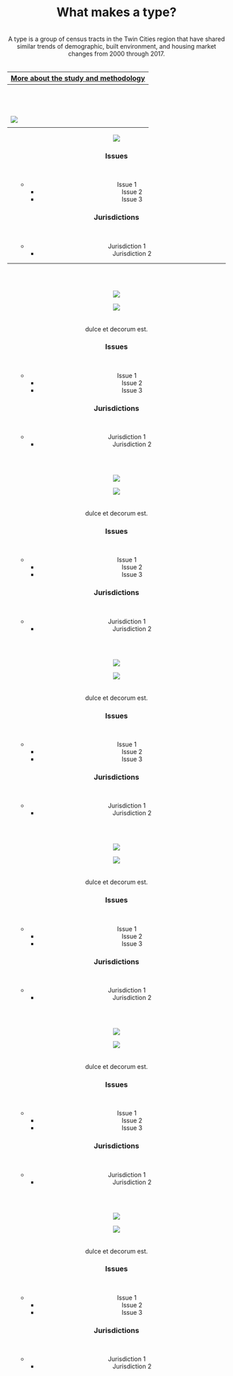 <style type="text/css">
.wrapper {
  display: grid;
  margin: 0;
  padding: 0;
}
</style>

<div class = "typologies-wrapper">
<br>
<br>
<center><b> <h1>What makes a type?</h1> </b></strong>
<br>
<center> A type is a group of census tracts in the Twin Cities region that have shared similar trends of demographic, built environment, and housing market changes from 2000 through 2017.</center>
<br>
<center> [More about the study and methodology](https://sullivannicole.github.io/Suburban-Change/background.html) </center>
---------------------
<b> <h1>Types</h1> </b>
<br>
<br>
<div class = "wrapper">
<div class = "map-a">
![](imgs/A.png)
</div>

<div class = "container-a">
<div class = "paragraph-a"> 
[![](imgs/a_button.png)](https://sullivannicole.github.io/Suburban-Change/typology-a.html)
</div>
   
<div class = "column-a-issues">
<h3> Issues </h3>
<br><ul>
  * Issue 1
  * Issue 2
  * Issue 3
</ul>
</div>

  <div class = "column-a-jurisdictions">
<h3> Jurisdictions </h3>
<br><ul>
  * Jurisdiction 1
  * Jurisdiction 2
</ul>
  </div>
</div>

<hr size="5" color="grey">
<br>
<br>
<div class = "map-b">
![](imgs/B.png)
</div>
<div class = "container-b">
<div class = "paragraph-b">
[![](imgs/b_button.png)](https://sullivannicole.github.io/Suburban-Change/typology-b.html)
<br>
<br>
<br>
dulce et decorum est.
</div>
   
<div class = "column-b-issues">
<h3> Issues </h3>
<br><ul>
  * Issue 1
  * Issue 2
  * Issue 3
</ul>
</div>

  <div class = "column-b-jurisdictions">
<h3> Jurisdictions </h3>
<br><ul>
  * Jurisdiction 1
  * Jurisdiction 2
</ul>
  </div>
</div>
<br>
<br>

<div class = "map-c">
![](imgs/C.png)
</div>
<div class = "container-c">
<div class = "paragraph-c">
[![](imgs/c_button.png)](https://sullivannicole.github.io/Suburban-Change/typology-c.html)
<br>
<br>
<br>
dulce et decorum est.
</div>
   
<div class = "column-c-issues">
<h3> Issues </h3>
<br><ul>
  * Issue 1
  * Issue 2
  * Issue 3
</ul>
</div>

  <div class = "column-c-jurisdictions">
<h3> Jurisdictions </h3>
<br><ul>
  * Jurisdiction 1
  * Jurisdiction 2
</ul>
  </div>
</div>
<br>
<br>

<div class = "map-d">
![](imgs/D.png)
</div>
<div class = "container-d">
<div class = "paragraph-d">
[![](imgs/d_button.png)](https://sullivannicole.github.io/Suburban-Change/typology-d.html)
<br>
<br>
<br>
dulce et decorum est.
</div>
   
<div class = "column-d-issues">
<h3> Issues </h3>
<br><ul>
  * Issue 1
  * Issue 2
  * Issue 3
</ul>
</div>

  <div class = "column-d-jurisdictions">
<h3> Jurisdictions </h3>
<br><ul>
  * Jurisdiction 1
  * Jurisdiction 2
</ul>
  </div>
</div>
<br>
<br>

<div class = "map-e">
![](imgs/E.png)
</div>
<div class = "container-e">
<div class = "paragraph-e">
[![](imgs/e_button.png)](https://sullivannicole.github.io/Suburban-Change/typology-e.html)
<br>
<br>
<br>
dulce et decorum est.
</div>
   
<div class = "column-e-issues">
<h3> Issues </h3>
<br><ul>
  * Issue 1
  * Issue 2
  * Issue 3
</ul>
</div>

  <div class = "column-e-jurisdictions">
<h3> Jurisdictions </h3>
<br><ul>
  * Jurisdiction 1
  * Jurisdiction 2
</ul>
  </div>
</div>
<br>
<br>

<div class = "map-f">
![](imgs/F.png)
</div>
<div class = "container-f">
<div class = "paragraph-f">
[![](imgs/f_button.png)](https://sullivannicole.github.io/Suburban-Change/typology-f.html)
<br>
<br>
<br>
dulce et decorum est.
</div>
   
<div class = "column-f-issues">
<h3> Issues </h3>
<br><ul>
  * Issue 1
  * Issue 2
  * Issue 3
</ul>
</div>

  <div class = "column-f-jurisdictions">
<h3> Jurisdictions </h3>
<br><ul>
  * Jurisdiction 1
  * Jurisdiction 2
</ul>
  </div>
</div>
<br>
<br>

<div class = "map-g">
![](imgs/G.png)
</div>
<div class = "container-g">
<div class = "paragraph-g">
[![](imgs/g_button.png)](https://sullivannicole.github.io/Suburban-Change/typology-g.html)
<br>
<br>
<br>
dulce et decorum est.
</div>
   
<div class = "column-g-issues">
<h3> Issues </h3>
<br><ul>
  * Issue 1
  * Issue 2
  * Issue 3
</ul>
</div>

  <div class = "column-g-jurisdictions">
<h3> Jurisdictions </h3>
<br><ul>
  * Jurisdiction 1
  * Jurisdiction 2
</ul>
  </div>
</div>

</div>
</div>




